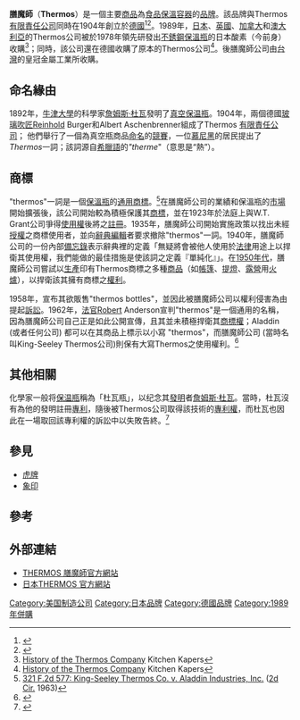 {{infobox brand
| logo           = [[File:Thermos300.png|180px]]
| name           = Thermos 
| enname           = 
| image          = 
| originaltext =
| type           = [[食品|食品]]保溫[[容器|容器]]
| currentowner   = Thermos L.L.C.
| origin         = {{GER}}<br>{{JPN}}<br>{{ROC}}
| products         = [[保溫瓶|保溫瓶]]及其他食品保溫容器
| keypeople         =
| introduced     = 1904年
| discontinued   = 
| related        = [[象印|象印]]、[[虎牌|虎牌]]
| markets        = [[全球|全球]]
| previousowners = Thermos GmbH
| trademarkregistrations = 
| ambassador     = 
| tagline        =
| website        = http://www.thermos.com/
}}
'''膳魔師'''（'''Thermos'''）是一個主要[[商品|商品]]為[[食品|食品]][[保溫瓶|保溫]][[容器|容器]]的[[品牌|品牌]]。該品牌與Thermos [[有限責任公司_(德國)|有限責任公司]]同時在1904年創立於[[德國|德國]]<ref>{{cite web|url=http://www.thermos.com/About.aspx|title=About Thermos|accessdate=30 December 2010|date=|work=|publisher=|last1=|first1=|last2=|first2=|archive-date=2017-08-10|archive-url=https://web.archive.org/web/20170810110111/http://www.thermos.com/about.aspx|dead-url=no}}</ref><ref>{{Cite web|url=http://www.thermos.com.tw/company/brand.aspx|title=THERMOS 膳魔師官方網站|accessdate=2016-12-07|work=www.thermos.com.tw|archive-date=2018-10-01|archive-url=https://web.archive.org/web/20181001172037/https://www.thermos.com.tw/company/brand.aspx|dead-url=no}}</ref>。1989年，[[日本|日本]]、[[英國|英國]]、[[加拿大|加拿大]]和[[澳大利亞|澳大利亞]]的Thermos公司被於1978年領先研發出[[不鏽鋼|不銹鋼]][[保溫瓶|保溫瓶]]的日本酸素（今{{Link-en|大陽日酸|Taiyo Nippon Sanso Corporation}}前身）收購<ref name="kk">[http://www.kitchenkapers.com/hisofthercom.html History of the Thermos Company] {{Wayback|url=http://www.kitchenkapers.com/hisofthercom.html |date=20180512035906 }} Kitchen Kapers</ref>；同時，該公司還在德國收購了原本的Thermos公司<ref name="kk3">[http://www.kitchenkapers.com/hisofthercom.html History of the Thermos Company] {{Wayback|url=http://www.kitchenkapers.com/hisofthercom.html |date=20180512035906 }} Kitchen Kapers</ref>。後膳魔師公司由[[台灣|台灣]]的皇冠金屬工業所收購。

== 命名緣由 ==
1892年，[[牛津大學|牛津大學]]的科學家[[詹姆斯·杜瓦|詹姆斯·杜瓦]]發明了[[真空|真空]][[保温瓶|保温瓶]]。1904年，兩個德國[[玻璃吹匠|玻璃吹匠]]Reinhold Burger和Albert Aschenbrenner組成了Thermos [[有限責任公司|有限責任公司]]； 他們舉行了一個為真空瓶商品[[命名|命名]]的[[競賽|競賽]]，一位[[慕尼黑|慕尼黑]]的居民提出了''Thermos''一詞；該詞源自[[希臘語|希臘語]]的''"therme''"（意思是“熱”）。

== 商標 ==
"thermos"一詞是一個[[保溫瓶|保溫瓶]]的[[通用商標|通用商標]]。<ref>[http://law.justia.com/cases/federal/appellate-courts/F2/321/577/303217/ 321 F.2d 577: King-Seeley Thermos Co. v. Aladdin Industries, Inc.] {{Wayback|url=http://law.justia.com/cases/federal/appellate-courts/F2/321/577/303217/ |date=20201022004946 }} ([[United_States_Court_of_Appeals_for_the_Second_Circuit|2d Cir.]] 1963)</ref>在膳魔師公司的業績和保溫瓶的[[市場|市場]]開始擴張後，該公司開始較為積極保護其[[商標|商標]]，並在1923年於法庭上與W.T. Grant公司爭得[[使用權|使用權]]後將之[[註冊商標符號|註冊]]。1935年，膳魔師公司開始實施{{Link-en|媒體監控|Media monitoring service}}政策以找出未經[[授權_(法律)|授權]]之商標使用者，並向[[辭典|辭典]][[編輯|編輯]]者要求撤除"thermos"一詞。1940年，膳魔師公司的一份內部[[備忘錄|備忘錄]]表示辭典裡的定義「無疑將會被他人使用於[[法律|法律]]用途上以捍衛其使用權，我們能做的最佳措施是使該詞之定義『單純化』」。在[[1950年代|1950年代]]，膳魔師公司嘗試以[[生產|生產]]印有Thermos商標之多種[[商品|商品]]（如[[帳篷|帳篷]]、[[提燈|提燈]]、[[露營|露營]]用[[火爐|火爐]]），以捍衛該其擁有商標之[[權利|權利]]。

1958年，{{Link-en|Aladdin工業|Aladdin Industries}}宣布其欲販售"thermos bottles"，並因此被膳魔師公司以權利侵害為由提起[[訴訟|訴訟]]。1962年，[[法官|法官]]Robert Anderson宣判"thermos"是一個通用的名稱，因為膳魔師公司自己正是如此公開宣傳，且其並未積極捍衛其[[商標權|商標權]]；Aladdin (或者任何公司) 都可以在其商品上標示以小寫 "thermos"，而膳魔師公司 (當時名叫King-Seeley Thermos公司)則保有大寫Thermos之使用權利。<ref>{{Cite web |url=http://www.referenceforbusiness.com/history2/70/Thermos-Company.html |title=Thermos Company profile, from ReferenceForBusiness.com |access-date=2017-01-16 |archive-date=2018-08-12 |archive-url=https://web.archive.org/web/20180812190026/http://www.referenceforbusiness.com/history2/70/Thermos-Company.html |dead-url=no }}</ref>

== 其他相關 ==
化學家一般将[[保温瓶|保温瓶]]稱為「杜瓦瓶」，以纪念其[[發明|發明]]者[[詹姆斯·杜瓦|詹姆斯·杜瓦]]。當時，杜瓦沒有為他的發明註冊[[专利|專利]]，隨後被Thermos公司取得該技術的[[專利權|專利權]]，而杜瓦也因此在一場取回該專利權的訴訟中以失敗告終。<ref>{{cite web|url=http://www.chemistryexplained.com/Co-Di/Dewar-James.html|title=Dewar, James - BRITISH CHEMIST AND PHYSICIST|accessdate=30 December 2010|author=Frank A. J. L. James|date=|work=|publisher=Advameg, Inc.|archive-date=2019-04-06|archive-url=https://web.archive.org/web/20190406165930/http://www.chemistryexplained.com/Co-Di/Dewar-James.html|dead-url=no}}</ref>

== 參見 ==
*[[虎牌|虎牌]]
*[[象印|象印]]

== 參考 ==
{{Reflist}}

== 外部連結 ==
*[http://www.thermos.com.tw/company/worldwide.aspx THERMOS 膳魔師官方網站] {{Wayback|url=http://www.thermos.com.tw/company/worldwide.aspx |date=20161207081259 }}
*[http://www.thermos.jp/ 日本THERMOS 官方網站] {{Wayback|url=http://www.thermos.jp/ |date=20210313105241 }} 
[[Category:美国制造公司|Category:美国制造公司]]
[[Category:日本品牌|Category:日本品牌]]
[[Category:德國品牌|Category:德國品牌]]
[[Category:1989年併購|Category:1989年併購]]
